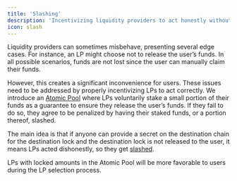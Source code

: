 ```yaml
---
title: 'Slashing'
description: 'Incentivizing liquidity providers to act honestly without creating inconveniences for users'
icon: slash
---
```


Liquidity providers can sometimes misbehave, presenting several edge cases. For instance, an LP might choose not to release the user’s funds. In all possible scenarios, funds are not lost since the user can manually claim their funds.

However, this creates a significant inconvenience for users. These issues need to be addressed by properly incentivizing LPs to act correctly. 
We introduce an [Atomic Pool](/protocol-spec/atomic-pool) where LPs voluntarily stake a small portion of their funds as a guarantee to ensure they release the user’s funds. If they fail to do so, they agree to be penalized by having their staked funds, or a portion thereof, slashed. 

The main idea is that if anyone can provide a secret on the destination chain for the destination lock and the destination lock is not released to the user, it means LPs acted dishonestly, so they get [slashed](/protocol-spec/atomic-pool).

LPs with locked amounts in the Atomic Pool will be more favorable to users during the LP selection process.